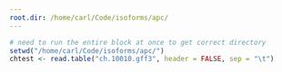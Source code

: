 ```yaml
---
root.dir: /home/carl/Code/isoforms/apc/
---
```


```r
# need to run the entire block at once to get correct directory
setwd("/home/carl/Code/isoforms/apc/")
chtest <- read.table("ch.10010.gff3", header = FALSE, sep = "\t")
```

